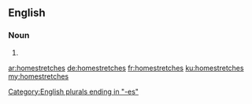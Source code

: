 ==English==

===Noun===
{{head|en}}

# {{plural of|homestretch}}

[[Category:English plurals ending in "-es"]]

[[ar:homestretches]]
[[de:homestretches]]
[[fr:homestretches]]
[[ku:homestretches]]
[[my:homestretches]]